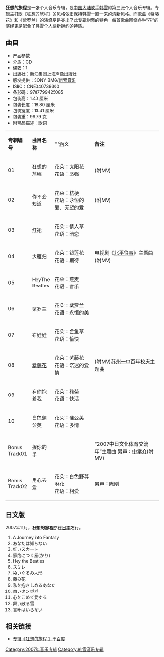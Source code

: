 {{Infobox Album  
| Name        = 狂想的旅程
| Type        = 专辑
| Artist      = [[韩雪|韩雪]]
| Cover       = Kuang xiao de lv cheng.jpg
| Released    = 2007年10月31日
| Recorded    = 
| Genre       = [[华语流行音乐|华语流行音乐]]
| Length      = 
| Label       = [[索尼音乐|索尼音乐]]
| Producer    = 
| Reviews     = 
| Last album  = [[夏·恋情|夏·恋情]]<br />(2006)
| This album  = '''狂想的旅程'''<br/>(2007) </small>
| Next album  = [[他们说|他们说]]<br />(2012)
}}

'''狂想的旅程'''是一张个人音乐专辑，是[[中国大陆|中国大陆]][[歌手|歌手]][[韩雪|韩雪]]的第三张个人音乐专辑。专辑主打歌《狂想的旅程》的风格依旧保持韩雪一直一来的清新风格。而歌曲《紫藤花》和《紫罗兰》的演绎更是突出了此专辑封面的特色，每首歌曲围绕各种“花”的演绎更是配合了[[韩雪|韩雪]]个人清新婉约的特质。

==曲目==
*产品参数
*介质：CD
*碟数：1
*出版社：新汇集团上海声像出版社
*版权提供：SONY BMG/[[新索音乐|新索音乐]]
*ISRC：CNE040739300
*条形码：9787799425085
*包装高：1.40 厘米
*包装长度：18.80 厘米
*包装宽度：13.41 厘米
*包装重：99.79 克
*附带品描述：歌词

{|class="wikitable" width="100%"
|- style="background:Violet; color:white" align=center
|style="width:14%"|'''专辑编号'''||style="width:14%"|'''曲目名称'''||style="width:26%"|'''涵义||style="width:"|'''备注'''
|-
|01||狂想的旅程||花朵：太阳花<br>花语：坚强||(附MV)
|-
|02||你不会知道||花朵：桔梗<br>花语：永恒的爱、无望的爱||(附MV)
|-
|03||红裙||花朵：情人草<br>花语：暗恋||
|-
|04||大雁归||花朵：银莲花<br>花语：期待||电视剧《[[北平往事|北平往事]]》主题曲(附MV)
|-
|05||HeyThe Beatles||花朵：燕麦<br>花语：音乐||
|-
|06||紫罗兰||花朵：紫罗兰<br>花语：永恒的美||
|-
|07||布娃娃||花朵：金鱼草<br>花语：愉快||
|-
|08||[[紫藤花|紫藤花]]||花朵：紫藤花<br>花语：沉迷的爱情||(附MV)[[苏州市第一中学|苏州一中]]百年校庆主题曲
|-
|09||有你抱着我||花朵：稚菊<br>花语：快活||
|-
|10||白色蒲公英||花朵：蒲公英<br>花语：多情||
|-
|Bonus Track01||握你的手||||“2007中日文化体育交流年”主题曲 男声：[[中孝介|中孝介]](附MV)
|-
|Bonus Track02||用心去爱||花朵：白色野荨麻花<br>花语：相爱||男声：陈刚
|}

==日文版==
2007年11月，'''狂想的旅程'''亦在[[日本|日本]]发行。
# A Journey into Fantasy
# あなたは知らない
# 红いスカート
# 家路につく雁(かり)
# Hey the Beatles
# スミレ
# ぬいぐるみ人形
# 藤の花
# 私を抱きしめるあなた
# 白いタンポポ
# 心をこめて爱する
# 舞い散る雪
# 言叶はいらない 

==相关链接==
* [http://ting.baidu.com/album/7274073 专辑《狂想的旅程 》]{{Dead link}}于[[百度|百度]]

{{韩雪}}
[[Category:2007年音乐专辑|Category:2007年音乐专辑]]
[[Category:韩雪音乐专辑|Category:韩雪音乐专辑]]